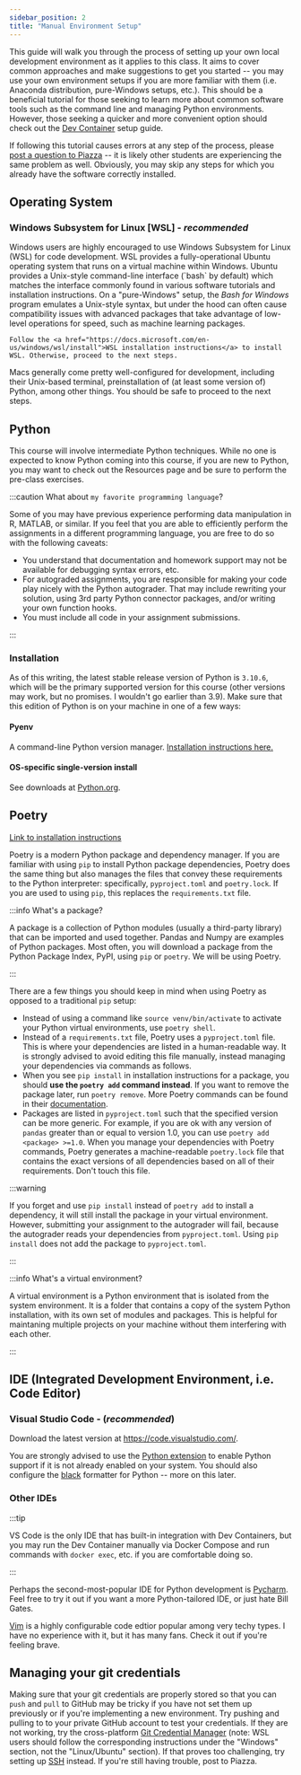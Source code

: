 ```yaml
---
sidebar_position: 2
title: "Manual Environment Setup"
---
```



This guide will walk you through the process of setting up your own local development environment as it applies to this class. It aims to cover common approaches and make suggestions to get you started -- you may use your own environment setups if you are more familiar with them (i.e. Anaconda distribution, pure-Windows setups, etc.). This should be a beneficial tutorial for those seeking to learn more about common software tools such as the command line and managing Python environments. However, those seeking a quicker and more convenient option should check out the [Dev Container](devcontainer) setup guide.


If following this tutorial causes errors at any step of the process, please [post a question to Piazza](https://piazza.com/class/l740jfqb11u6vy) -- it is likely other students are experiencing the same problem as well. Obviously, you may skip any steps for which you already have the software correctly installed.

## Operating System


<Tabs>
  <TabItem value="windows" label="Windows" default>
    <h3>Windows Subsystem for Linux [WSL] - <i>recommended</i></h3>
    <p>Windows users are highly encouraged to use Windows Subsystem for Linux (WSL) for code development. WSL provides a fully-operational Ubuntu operating system that runs on a virtual machine within Windows. Ubuntu provides a Unix-style command-line interface (`bash` by default) which matches the interface commonly found in various software tutorials and installation instructions. On a "pure-Windows" setup, the <i>Bash for Windows</i> program emulates a Unix-style syntax, but under the hood can often cause compatibility issues with advanced packages that take advantage of low-level operations for speed, such as machine learning packages.</p>
    
    Follow the <a href="https://docs.microsoft.com/en-us/windows/wsl/install">WSL installation instructions</a> to install WSL. Otherwise, proceed to the next steps.
    
  </TabItem>
  <TabItem value="osx" label="Mac OSX">
    Macs generally come pretty well-configured for development, including their Unix-based terminal, preinstallation of (at least some version of) Python, among other things. You should be safe to proceed to the next steps.
  </TabItem>
</Tabs>

## Python

This course will involve intermediate Python techniques. While no one is expected to know Python coming into this course, if you are new to Python, you may want to check out the Resources page and be sure to perform the pre-class exercises.

:::caution What about `my favorite programming language`?

Some of you may have previous experience performing data manipulation in R, MATLAB, or similar. If you feel that you are able to efficiently perform the assignments in a different programming language, you are free to do so with the following caveats:
  - You understand that documentation and homework support may not be available for debugging syntax errors, etc.
  - For autograded assignments, you are responsible for making your code play nicely with the Python autograder. That may include rewriting your solution, using 3rd party Python connector packages, and/or writing your own function hooks.
  - You must include all code in your assignment submissions.

:::

### Installation

As of this writing, the latest stable release version of Python is `3.10.6`, which will be the primary supported version for this course (other versions may work, but no promises. I wouldn't go earlier than 3.9). Make sure that this edition of Python is on your machine in one of a few ways:

#### Pyenv
A command-line Python version manager. [Installation instructions here.](https://github.com/pyenv/pyenv#installation)

#### OS-specific single-version install
See downloads at [Python.org](https://www.python.org/downloads/).

## Poetry

[Link to installation instructions](https://python-poetry.org/docs/#installation)

Poetry is a modern Python package and dependency manager. If you are familiar with using `pip` to install Python package dependencies, Poetry does the same thing but also manages the files that convey these requirements to the Python interpreter: specifically, `pyproject.toml` and `poetry.lock`. If you are used to using `pip`, this replaces the `requirements.txt` file. 

:::info What's a package?

A package is a collection of Python modules (usually a third-party library) that can be imported and used together. Pandas and Numpy are examples of Python packages. Most often, you will download a package from the Python Package Index, PyPI, using `pip` or `poetry`. We will be using Poetry.

:::


There are a few things you should keep in mind when using Poetry as opposed to a traditional `pip` setup:
- Instead of using a command like `source venv/bin/activate` to activate your Python virtual environments, use `poetry shell`.
- Instead of a `requirements.txt` file, Poetry uses a `pyproject.toml` file. This is where your dependencies are listed in a human-readable way. It is strongly advised to avoid editing this file manually, instead managing your dependencies via commands as follows.
- When you see `pip install` in installation instructions for a package, you should **use the `poetry add` command instead**. If you want to remove the package later, run `poetry remove`. More Poetry commands can be found in their [documentation](https://python-poetry.org/docs/basic-usage/).
- Packages are listed in `pyproject.toml` such that the specified version can be more generic. For example, if you are ok with any version of `pandas` greater than or equal to version 1.0, you can use `poetry add <package> >=1.0`. When you manage your dependencies with Poetry commands, Poetry generates a machine-readable `poetry.lock` file that contains the exact versions of all dependencies based on all of their requirements. Don't touch this file.

:::warning

If you forget and use `pip install` instead of `poetry add` to install a dependency, it will still install the package in your virtual environment. However, submitting your assignment to the autograder will fail, because the autograder reads your dependencies from `pyproject.toml`. Using `pip install` does not add the package to `pyproject.toml`.

:::

:::info What's a virtual environment?

A virtual environment is a Python environment that is isolated from the system environment. It is a folder that contains a copy of the system Python installation, with its own set of modules and packages. This is helpful for maintaning multiple projects on your machine without them interfering with each other.

:::

## IDE (Integrated Development Environment, i.e. Code Editor)

### Visual Studio Code - (*recommended*)

Download the latest version at https://code.visualstudio.com/.

You are strongly advised to use the [Python extension](https://code.visualstudio.com/docs/python/python-extensions) to enable Python support if it is not already enabled on your system. You should also configure the [black](https://dev.to/adamlombard/how-to-use-the-black-python-code-formatter-in-vscode-3lo0) formatter for Python -- more on this later.

### Other IDEs

:::tip

VS Code is the only IDE that has built-in integration with Dev Containers, but you may run the Dev Container manually via Docker Compose and run commands with `docker exec`, etc. if you are comfortable doing so.

:::

Perhaps the second-most-popular IDE for Python development is [Pycharm](https://www.jetbrains.com/pycharm/). Feel free to try it out if you want a more Python-tailored IDE, or just hate Bill Gates. 

[Vim](https://www.vim.org/) is a highly configurable code edtior popular among very techy types. I have no experience with it, but it has many fans. Check it out if you're feeling brave.


## Managing your git credentials

Making sure that your git credentials are properly stored so that you can `push` and `pull` to GitHub may be tricky if you have not set them up previously or if you're implementing a new environment. Try pushing and pulling to to your private GitHub account to test your credentials. If they are not working, try the cross-platform [Git Credential Manager](https://github.com/GitCredentialManager/git-credential-manager) (note: WSL users should follow the corresponding instructions under the "Windows" section, not the "Linux/Ubuntu" section). If that proves too challenging, try setting up [SSH](https://docs.github.com/en/authentication/connecting-to-github-with-ssh) instead. If you're still having trouble, post to Piazza.

